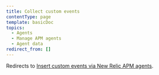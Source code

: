 ```yaml
---
title: Collect custom events
contentType: page
template: basicDoc
topics:
  - Agents
  - Manage APM agents
  - Agent data
redirect_from: []
---
```


Redirects to [Insert custom events via New Relic APM agents](/docs/insights/insights-data-sources/custom-events/insert-custom-events-new-relic-apm-agents).
